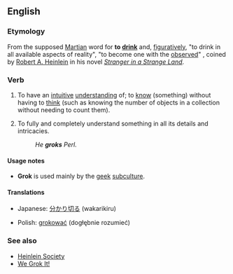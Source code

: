 ==English==
===Etymology===
From the supposed [[Martian]] word for '''to [[drink]]''' and, [[figuratively]], "to drink in all available aspects of reality", "to become one with the [[observe]]d"<!--. It has [[since]] [[enter]]ed the [[vocabulary]] of many as a [[slang]] expression meaning "to [[understand]]".-->, coined by [[w:Robert A. Heinlein|Robert A. Heinlein]] in his novel ''[[w:Stranger in a Strange Land|Stranger in a Strange Land]]''.

===Verb===
{{wikipedia}}
{{en-verb|grok|k|ing}}

#{{transitive}} {{slang}} To have an [[intuitive]] [[understanding]] of; to [[know]] (something) without having to [[think]] (such as knowing the number of objects in a collection without needing to count them).
#{{transitive}} {{slang}} To fully and completely understand something in all its details and intricacies.
#:''He '''groks''' Perl.''

====Usage notes====
*'''Grok''' is used mainly by the [[geek]] [[subculture]].

====Translations====
{{top}}
*Japanese: [[分かり切る]] (wakarikiru)
{{mid}}
*Polish: [[grokować]] (dogłębnie rozumieć)
{{bottom}}

===See also===
*[http://www.heinleinsociety.org/ Heinlein Society]
*[http://www.wegrokit.com/ We Grok It!]